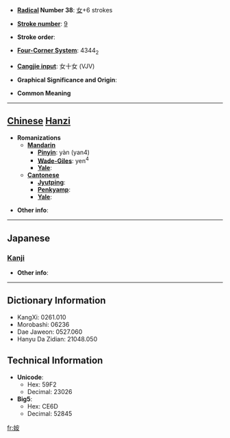 * '''[[Wiktionary:Chinese radical index| Radical]] Number 38''': [[Wiktionary:Chinese radical index 女|女]]+6 strokes

* '''[[Wiktionary:Chinese total strokes index|Stroke number]]''': [[Wiktionary:Chinese total strokes index 9|9]]

* '''Stroke order''': 

* '''[[Wiktionary:Chinese four corner index|Four-Corner System]]''': 4344<sub>2</sub>

* '''[[Wiktionary:Chinese Cangjie index|Cangjie input]]''': 女十女 (VJV)

* '''Graphical Significance and Origin''': 

* '''Common Meaning'''

----

== [[Chinese]] [[Hanzi]] ==

* '''Romanizations'''
** '''[[Mandarin]]'''
*** '''[[Pinyin]]''': yàn (yan4)
*** '''[[Wade-Giles]]''': yen<sup>4</sup>
*** '''[[Yale]]''': 
** '''[[Cantonese]]'''
*** '''[[Jyutping]]''':
*** '''[[Penkyamp]]''': 
*** '''[[Yale]]''': 

* '''Other info''': 

----

==Japanese==
===[[Kanji]]===
{{kanji|on readings=[[あん]] (an), [[えん]] (en)|kun readings=[[あざな]] (azana)}}

* '''Other info''':  

----

== Dictionary Information ==

* KangXi: 0261.010
* Morobashi: 06236
* Dae Jaweon: 0527.060
* Hanyu Da Zidian: 21048.050

== Technical Information ==

* '''Unicode''':
** Hex: 59F2
** Decimal: 23026
* '''Big5''':
** Hex: CE6D
** Decimal: 52845

[[fr:姲]]